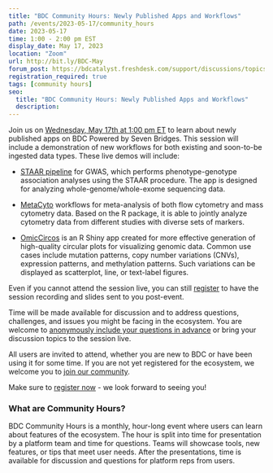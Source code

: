 ```yaml
---
title: "BDC Community Hours: Newly Published Apps and Workflows"
path: /events/2023-05-17/community_hours
date: 2023-05-17
time: 1:00 - 2:00 pm EST
display_date: May 17, 2023
location: "Zoom"
url: http://bit.ly/BDC-May
forum_post: https://bdcatalyst.freshdesk.com/support/discussions/topics/60000407458
registration_required: true
tags: [community hours]
seo:
  title: "BDC Community Hours: Newly Published Apps and Workflows"
  description:
---
```


Join us on [Wednesday, May 17th at 1:00 pm ET](http://bit.ly/BDC-May) to learn about newly published apps on BDC Powered by Seven Bridges. This session will include a demonstration of new workflows for both existing and soon-to-be ingested data types. These live demos will include:

-   [STAAR pipeline](https://github.com/xihaoli/STAARpipeline) for GWAS, which performs phenotype-genotype association analyses using the STAAR procedure. The app is designed for analyzing whole-genome/whole-exome sequencing data.

-   [MetaCyto](https://www.bioconductor.org/packages/release/bioc/html/MetaCyto.html) workflows for meta-analysis of both flow cytometry and mass cytometry data. Based on the R package, it is able to jointly analyze cytometry data from different studies with diverse sets of markers.

-   [OmicCircos](https://bioconductor.org/packages/release/bioc/html/OmicCircos.html) is an R Shiny app created for more effective generation of high-quality circular plots for visualizing genomic data. Common use cases include mutation patterns, copy number variations (CNVs), expression patterns, and methylation patterns. Such variations can be displayed as scatterplot, line, or text-label figures.

Even if you cannot attend the session live, you can still [register](http://bit.ly/BDC-May) to have the session recording and slides sent to you post-event.

Time will be made available for discussion and to address questions, challenges, and issues you might be facing in the ecosystem. You are welcome to [anonymously include your questions in advance](https://forms.gle/iPifJTM5q2eeKa7UA) or bring your discussion topics to the session live.

All users are invited to attend, whether you are new to BDC or have been using it for some time. If you are not yet registered for the ecosystem, we welcome you to [join our community](/join-bdc/).

Make sure to [register now](http://bit.ly/BDC-May) - we look forward to seeing you!

### What are Community Hours?

BDC Community Hours is a monthly, hour-long event where users can learn about features of the ecosystem. The hour is split into time for presentation by a platform team and time for questions. Teams will showcase tools, new features, or tips that meet user needs. After the presentations, time is available for discussion and questions for platform reps from users.
